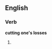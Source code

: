 ==English==

===Verb===
'''cutting one&#39;s losses'''

# {{present participle of|[[cut one's losses]]}}